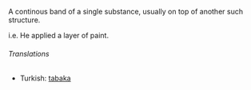 A continous band of a single substance, usually on top of another such structure.

i.e. He applied a layer of paint.
======Translations======
*Turkish: [[tabaka]]